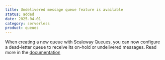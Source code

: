 ```yaml
---
title: Undelivered message queue feature is available
status: added
date: 2025-04-01
category: serverless
product: queues
---
```


When creating a new queue with Scaleway Queues, you can now configure a dead-letter queue to receive its on-hold or undelivered messages. Read more in the [documentation](/queues/concepts/#dead-letter-queue)

